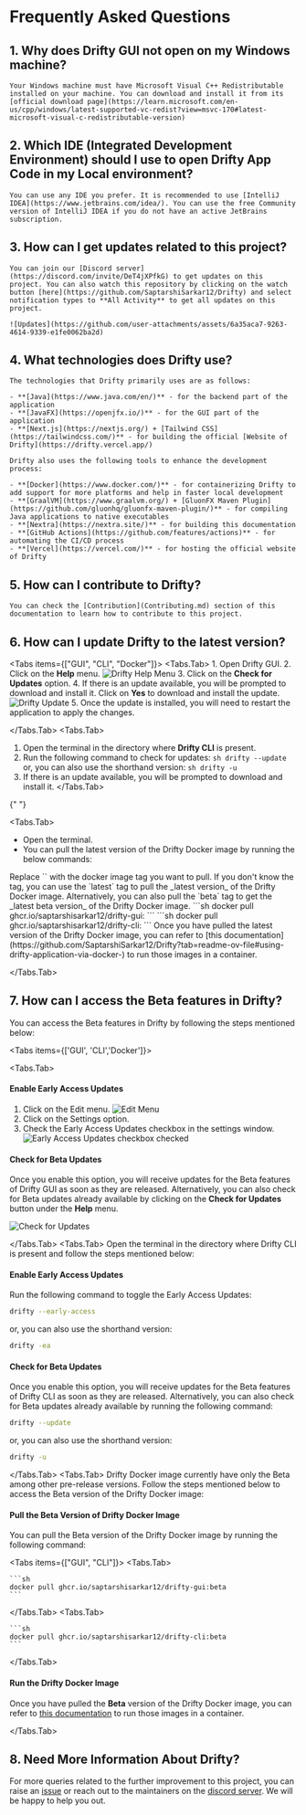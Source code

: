 
# Frequently Asked Questions

## 1. **Why does Drifty GUI not open on my Windows machine?**

    Your Windows machine must have Microsoft Visual C++ Redistributable installed on your machine. You can download and install it from its [official download page](https://learn.microsoft.com/en-us/cpp/windows/latest-supported-vc-redist?view=msvc-170#latest-microsoft-visual-c-redistributable-version)

## 2. **Which IDE (Integrated Development Environment) should I use to open Drifty App Code in my Local environment?**

    You can use any IDE you prefer. It is recommended to use [IntelliJ IDEA](https://www.jetbrains.com/idea/). You can use the free Community version of IntelliJ IDEA if you do not have an active JetBrains subscription.

## 3. **How can I get updates related to this project?**

    You can join our [Discord server](https://discord.com/invite/DeT4jXPfkG) to get updates on this project. You can also watch this repository by clicking on the watch button [here](https://github.com/SaptarshiSarkar12/Drifty) and select notification types to **All Activity** to get all updates on this project.

    ![Updates](https://github.com/user-attachments/assets/6a35aca7-9263-4614-9339-e1fe0062ba2d)

## 4. **What technologies does Drifty use?**

    The technologies that Drifty primarily uses are as follows:

    - **[Java](https://www.java.com/en/)** - for the backend part of the application
    - **[JavaFX](https://openjfx.io/)** - for the GUI part of the application
    - **[Next.js](https://nextjs.org/) + [Tailwind CSS](https://tailwindcss.com/)** - for building the official [Website of Drifty](https://drifty.vercel.app/)

    Drifty also uses the following tools to enhance the development process:

    - **[Docker](https://www.docker.com/)** - for containerizing Drifty to add support for more platforms and help in faster local development
    - **[GraalVM](https://www.graalvm.org/) + [GluonFX Maven Plugin](https://github.com/gluonhq/gluonfx-maven-plugin/)** - for compiling Java applications to native executables
    - **[Nextra](https://nextra.site/)** - for building this documentation
    - **[GitHub Actions](https://github.com/features/actions)** - for automating the CI/CD process
    - **[Vercel](https://vercel.com/)** - for hosting the official website of Drifty

## 5. **How can I contribute to Drifty?**

    You can check the [Contribution](Contributing.md) section of this documentation to learn how to contribute to this project.

## 6. **How can I update Drifty to the latest version?**

<Tabs items={["GUI", "CLI", "Docker"]}>
   <Tabs.Tab>
    1. Open Drifty GUI.
    2. Click on the **Help** menu.
    ![Drifty Help Menu](https://github.com/user-attachments/assets/de66eb43-c517-4f89-88c7-ecdc6231d8e0)
    3. Click on the **Check for Updates** option.
    4. If there is an update available, you will be prompted to download and install it. Click on __Yes__ to download and install the update.
    ![Drifty Update](https://github.com/user-attachments/assets/e262b9cf-bae2-4574-9e2f-ad0c2abb6062)
    5. Once the update is installed, you will need to restart the application to apply the changes.

   </Tabs.Tab>
   <Tabs.Tab>
   1. Open the terminal in the directory where **Drifty CLI** is present.
   2. Run the following command to check for updates:
     ```sh
     drifty --update
     ```
     or, you can also use the shorthand version:
     ```sh
     drifty -u
     ```
   3. If there is an update available, you will be prompted to download and install it.
   </Tabs.Tab>

{" "}

<Tabs.Tab>
  - Open the terminal.
  - You can pull the latest version of the Drifty Docker image by running the below commands:
<Callout type="info">
    Replace `<tag>` with the docker image tag you want to pull. If you don't know the tag, you can use the `latest` tag to pull the _latest version_ of the Drifty Docker image. Alternatively, you can also pull the `beta` tag to get the _latest beta version_ of the Drifty Docker image.
</Callout>
<Tabs items={['GUI', 'CLI']}>
<Tabs.Tab>
```sh
docker pull ghcr.io/saptarshisarkar12/drifty-gui:<tag>
```
</Tabs.Tab>
<Tabs.Tab>
```sh
docker pull ghcr.io/saptarshisarkar12/drifty-cli:<tag>
```
</Tabs.Tab>
</Tabs>
Once you have pulled the latest version of the Drifty Docker image, you can refer to [this documentation](https://github.com/SaptarshiSarkar12/Drifty?tab=readme-ov-file#using-drifty-application-via-docker-) to run those images in a container.

</Tabs.Tab>

</Tabs>

## 7. **How can I access the Beta features in Drifty?**

You can access the Beta features in Drifty by following the steps mentioned below:

<Tabs items={['GUI', 'CLI','Docker']}>

<Tabs.Tab>
#### Enable Early Access Updates

1. Click on the Edit menu.
   ![Edit Menu](https://github.com/user-attachments/assets/1c990f41-7c96-4b0b-bf7b-b577e171b487)
2. Click on the Settings option.
3. Check the Early Access Updates checkbox in the settings window.
   ![Early Access Updates checkbox checked](https://github.com/user-attachments/assets/e96966f7-1e9a-4598-86a8-572ef899f8d5)

#### Check for Beta Updates

Once you enable this option, you will receive updates for the Beta features of Drifty GUI as soon as they are released. Alternatively, you can also check for Beta updates already available by clicking on the **Check for Updates** button under the **Help** menu.

![Check for Updates](https://github.com/user-attachments/assets/4e19c874-60eb-49d4-a3f1-0a959b75e885)

</Tabs.Tab>
<Tabs.Tab>
Open the terminal in the directory where Drifty CLI is present and follow the steps mentioned below:

#### Enable Early Access Updates

Run the following command to toggle the Early Access Updates:

```sh
drifty --early-access
```

or, you can also use the shorthand version:

```sh
drifty -ea
```

#### Check for Beta Updates

Once you enable this option, you will receive updates for the Beta features of Drifty CLI as soon as they are released. Alternatively, you can also check for Beta updates already available by running the following command:

```sh
drifty --update
```

or, you can also use the shorthand version:

```sh
drifty -u
```

</Tabs.Tab>
   <Tabs.Tab>
Drifty Docker image currently have only the Beta among other pre-release versions. Follow the steps mentioned below to access the Beta version of the Drifty Docker image:

#### Pull the Beta Version of Drifty Docker Image

You can pull the Beta version of the Drifty Docker image by running the following command:

<Tabs items={["GUI", "CLI"]}>
  <Tabs.Tab>
    
    ```sh 
    docker pull ghcr.io/saptarshisarkar12/drifty-gui:beta 
    ```

  </Tabs.Tab>
  <Tabs.Tab>
    
    ```sh 
    docker pull ghcr.io/saptarshisarkar12/drifty-cli:beta 
    ```
    
  </Tabs.Tab>
</Tabs>

#### Run the Drifty Docker Image

Once you have pulled the **Beta** version of the Drifty Docker image, you can refer to [this documentation](https://github.com/SaptarshiSarkar12/Drifty?tab=readme-ov-file#using-drifty-application-via-docker-) to run those images in a container.

   </Tabs.Tab>
   </Tabs>

## 8. **Need More Information About Drifty?**

For more queries related to the further improvement to this project, you can raise an [issue](https://github.com/SaptarshiSarkar12/Drifty/issues/new/choose) or reach out to the maintainers on the [discord server](https://discord.com/invite/DeT4jXPfkG). We will be happy to help you out.
